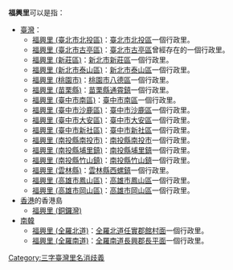 '''福興里'''可以是指：
*[[臺灣|臺灣]]：
**[[福興里_(臺北市北投區)|福興里 (臺北市北投區)]]：[[臺北市|臺北市]][[北投區|北投區]]一個行政里。
**[[福興里_(臺北市古亭區)|福興里 (臺北市古亭區)]]：[[臺北市|臺北市]][[古亭區|古亭區]]曾經存在的一個行政里。
**[[福興里_(新莊區)|福興里 (新莊區)]]：[[新北市|新北市]][[新莊區|新莊區]]一個行政里。
**[[福興里_(新北市泰山區)|福興里 (新北市泰山區)]]：[[新北市|新北市]][[泰山區_(台灣)|泰山區]]一個行政里。
**[[福興里_(桃園市)|福興里 (桃園市)]]：[[桃園市|桃園市]][[八德區|八德區]]一個行政里。
**[[福興里_(苗栗縣)|福興里 (苗栗縣)]]：[[苗栗縣|苗栗縣]][[通霄鎮|通霄鎮]]一個行政里。
**[[福興里_(臺中市南區)|福興里 (臺中市南區)]]：[[臺中市|臺中市]][[南區_(臺中市)|南區]]一個行政里。
**[[福興里_(臺中市沙鹿區)|福興里 (臺中市沙鹿區)]]：[[臺中市|臺中市]][[沙鹿區|沙鹿區]]一個行政里。
**[[福興里_(臺中市大安區)|福興里 (臺中市大安區)]]：[[臺中市|臺中市]][[大安區_(臺中市)|大安區]]一個行政里。
**[[福興里_(臺中市新社區)|福興里 (臺中市新社區)]]：[[臺中市|臺中市]][[新社區|新社區]]一個行政里。
**[[福興里_(南投縣南投市)|福興里 (南投縣南投市)]]：[[南投縣|南投縣]][[南投市|南投市]]一個行政里。
**[[福興里_(南投縣埔里鎮)|福興里 (南投縣埔里鎮)]]：[[南投縣|南投縣]][[埔里鎮|埔里鎮]]一個行政里。
**[[福興里_(南投縣竹山鎮)|福興里 (南投縣竹山鎮)]]：[[南投縣|南投縣]][[竹山鎮_(台灣)|竹山鎮]]一個行政里。
**[[福興里_(雲林縣)|福興里 (雲林縣)]]：[[雲林縣|雲林縣]][[西螺鎮|西螺鎮]]一個行政里。
**[[福興里_(高雄市鳳山區)|福興里 (高雄市鳳山區)]]：[[高雄市|高雄市]][[鳳山區|鳳山區]]一個行政里。
**[[福興里_(高雄市岡山區)|福興里 (高雄市岡山區)]]：[[高雄市|高雄市]][[岡山區|岡山區]]一個行政里。
*[[香港|香港]]的香港島
**[[福興里_(銅鑼灣)|福興里 (銅鑼灣)]]
*[[南韓|南韓]] 
**[[福興里_(全羅北道)|福興里 (全羅北道)]]：[[全羅北道|全羅北道]][[任實郡|任實郡]][[館村面|館村面]]一個行政里。
**[[福興里_(全羅南道)|福興里 (全羅南道)]]：[[全羅南道|全羅南道]][[長興郡|長興郡]][[長平面|長平面]]一個行政里。

{{disambig}}
[[Category:三字臺灣里名消歧義|Category:三字臺灣里名消歧義]]